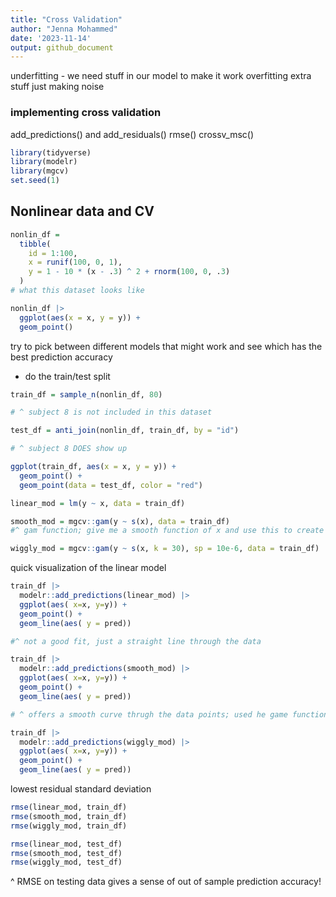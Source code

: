 ```yaml
---
title: "Cross Validation"
author: "Jenna Mohammed"
date: '2023-11-14'
output: github_document
---
```


underfitting - we need stuff in our model to make it work 
overfitting  extra stuff just making noise

### implementing cross validation 

add_predictions() and add_residuals()
rmse()
crossv_msc()

```r
library(tidyverse)
library(modelr)
library(mgcv)
set.seed(1)
```

## Nonlinear data and CV 

```r
nonlin_df = 
  tibble(
    id = 1:100,
    x = runif(100, 0, 1),
    y = 1 - 10 * (x - .3) ^ 2 + rnorm(100, 0, .3)
  )
# what this dataset looks like 

nonlin_df |> 
  ggplot(aes(x = x, y = y)) + 
  geom_point()
```

 try to pick between different models that might work and see which has the best prediction accuracy 
 
 
 
- do the train/test split
 
```r
train_df = sample_n(nonlin_df, 80)

# ^ subject 8 is not included in this dataset 

test_df = anti_join(nonlin_df, train_df, by = "id")

# ^ subject 8 DOES show up

ggplot(train_df, aes(x = x, y = y)) + 
  geom_point() + 
  geom_point(data = test_df, color = "red")
```

```r
linear_mod = lm(y ~ x, data = train_df)

smooth_mod = mgcv::gam(y ~ s(x), data = train_df)
#^ gam function; give me a smooth function of x and use this to create the model

wiggly_mod = mgcv::gam(y ~ s(x, k = 30), sp = 10e-6, data = train_df)
```

quick visualization of the linear model 

```r
train_df |>
  modelr::add_predictions(linear_mod) |>
  ggplot(aes( x=x, y=y)) +
  geom_point() +
  geom_line(aes( y = pred))

#^ not a good fit, just a straight line through the data 

train_df |>
  modelr::add_predictions(smooth_mod) |>
  ggplot(aes( x=x, y=y)) +
  geom_point() +
  geom_line(aes( y = pred))

# ^ offers a smooth curve thrugh the data points; used he game function in above code chunk

train_df |>
  modelr::add_predictions(wiggly_mod) |>
  ggplot(aes( x=x, y=y)) +
  geom_point() +
  geom_line(aes( y = pred))
```

lowest residual standard deviation 

```r
rmse(linear_mod, train_df)
rmse(smooth_mod, train_df)
rmse(wiggly_mod, train_df)

rmse(linear_mod, test_df)
rmse(smooth_mod, test_df)
rmse(wiggly_mod, test_df)
```

^ RMSE on testing data gives a sense of out of sample prediction accuracy!